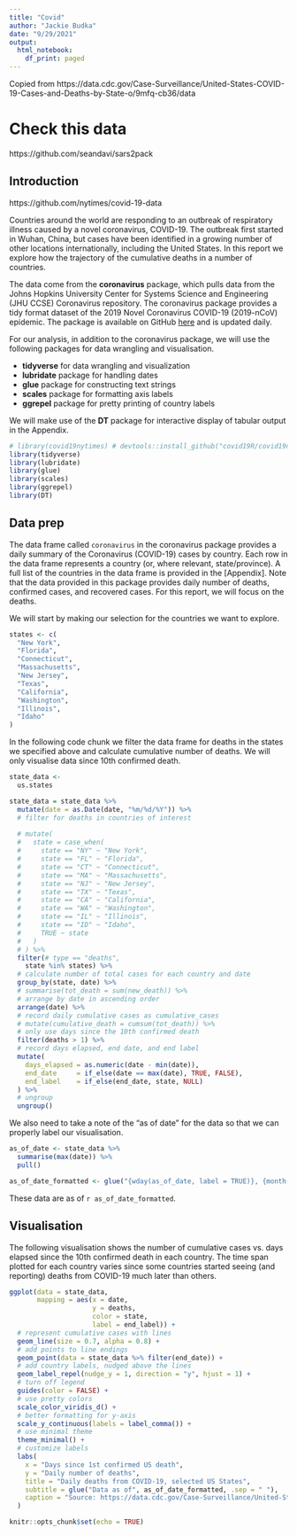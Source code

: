 ```yaml
---
title: "Covid"
author: "Jackie Budka"
date: "9/29/2021"
output:
  html_notebook:
    df_print: paged
---
```

Copied from https://data.cdc.gov/Case-Surveillance/United-States-COVID-19-Cases-and-Deaths-by-State-o/9mfq-cb36/data


# Check this data
https://github.com/seandavi/sars2pack


## Introduction

https://github.com/nytimes/covid-19-data

Countries around the world are responding to an outbreak of respiratory illness caused by a novel coronavirus, COVID-19.
The outbreak first started in Wuhan, China, but cases have been identified in a growing number of other locations internationally, including the United States.
In this report we explore how the trajectory of the cumulative deaths in a number of countries.

The data come from the **coronavirus** package, which pulls data from the Johns Hopkins University Center for Systems Science and Engineering (JHU CCSE) Coronavirus repository.
The coronavirus package provides a tidy format dataset of the 2019 Novel Coronavirus COVID-19 (2019-nCoV) epidemic.
The package is available on GitHub [here](https://github.com/RamiKrispin/coronavirus) and is updated daily.

For our analysis, in addition to the coronavirus package, we will use the following packages for data wrangling and visualisation.

-   **tidyverse** for data wrangling and visualization
-   **lubridate** package for handling dates
-   **glue** package for constructing text strings
-   **scales** package for formatting axis labels
-   **ggrepel** package for pretty printing of country labels

We will make use of the **DT** package for interactive display of tabular output in the Appendix.

```r
# library(covid19nytimes) # devtools::install_github("covid19R/covid19nytimes")
library(tidyverse)
library(lubridate)
library(glue)
library(scales)
library(ggrepel)
library(DT)
```

## Data prep

The data frame called `coronavirus` in the coronavirus package provides a daily summary of the Coronavirus (COVID-19) cases by country.
Each row in the data frame represents a country (or, where relevant, state/province).
A full list of the countries in the data frame is provided in the [Appendix].
Note that the data provided in this package provides daily number of deaths, confirmed cases, and recovered cases.
For this report, we will focus on the deaths.

We will start by making our selection for the countries we want to explore.

```r
states <- c(
  "New York",
  "Florida",
  "Connecticut",
  "Massachusetts",
  "New Jersey",
  "Texas",
  "California",
  "Washington",
  "Illinois",
  "Idaho"
)
```
In the following code chunk we filter the data frame for deaths in the states we specified above and calculate cumulative number of deaths.
We will only visualise data since 10th confirmed death.

```r
state_data <-
  us.states

state_data = state_data %>%
  mutate(date = as.Date(date, "%m/%d/%Y")) %>%
  # filter for deaths in countries of interest
  
  # mutate(
  #   state = case_when(
  #     state == "NY" ~ "New York",
  #     state == "FL" ~ "Florida",
  #     state == "CT" ~ "Connecticut",
  #     state == "MA" ~ "Massachusetts",
  #     state == "NJ" ~ "New Jersey",
  #     state == "TX" ~ "Texas",
  #     state == "CA" ~ "California",
  #     state == "WA" ~ "Washington",
  #     state == "IL" ~ "Illinois",
  #     state == "ID" ~ "Idaho",
  #     TRUE ~ state
  #   )
  # ) %>%
  filter(# type == "deaths",
    state %in% states) %>%
  # calculate number of total cases for each country and date
  group_by(state, date) %>%
  # summarise(tot_death = sum(new_death)) %>%
  # arrange by date in ascending order
  arrange(date) %>%
  # record daily cumulative cases as cumulative_cases
  # mutate(cumulative_death = cumsum(tot_death)) %>%
  # only use days since the 10th confirmed death
  filter(deaths > 1) %>%
  # record days elapsed, end date, and end label
  mutate(
    days_elapsed = as.numeric(date - min(date)),
    end_date     = if_else(date == max(date), TRUE, FALSE),
    end_label    = if_else(end_date, state, NULL)
  ) %>%
  # ungroup
  ungroup()
```

We also need to take a note of the "as of date" for the data so that we can properly label our visualisation.

```r
as_of_date <- state_data %>% 
  summarise(max(date)) %>% 
  pull()

as_of_date_formatted <- glue("{wday(as_of_date, label = TRUE)}, {month(as_of_date, label = TRUE)} {day(as_of_date)}, {year(as_of_date)}")
```

These data are as of `r as_of_date_formatted`.

## Visualisation

The following visualisation shows the number of cumulative cases vs. days elapsed since the 10th confirmed death in each country.
The time span plotted for each country varies since some countries started seeing (and reporting) deaths from COVID-19 much later than others.

```r
ggplot(data = state_data,
       mapping = aes(x = date, 
                     y = deaths, 
                     color = state, 
                     label = end_label)) +
  # represent cumulative cases with lines
  geom_line(size = 0.7, alpha = 0.8) +
  # add points to line endings
  geom_point(data = state_data %>% filter(end_date)) +
  # add country labels, nudged above the lines
  geom_label_repel(nudge_y = 1, direction = "y", hjust = 1) + 
  # turn off legend
  guides(color = FALSE) +
  # use pretty colors
  scale_color_viridis_d() +
  # better formatting for y-axis
  scale_y_continuous(labels = label_comma()) +
  # use minimal theme
  theme_minimal() +
  # customize labels
  labs(
    x = "Days since 1st confirmed US death",
    y = "Daily number of deaths",
    title = "Daily deaths from COVID-19, selected US States",
    subtitle = glue("Data as of", as_of_date_formatted, .sep = " "),
    caption = "Source: https://data.cdc.gov/Case-Surveillance/United-States-COVID-19-Cases-and-Deaths-by-State-o/9mfq-cb36/data"
  )
```




```r
knitr::opts_chunk$set(echo = TRUE)
```


